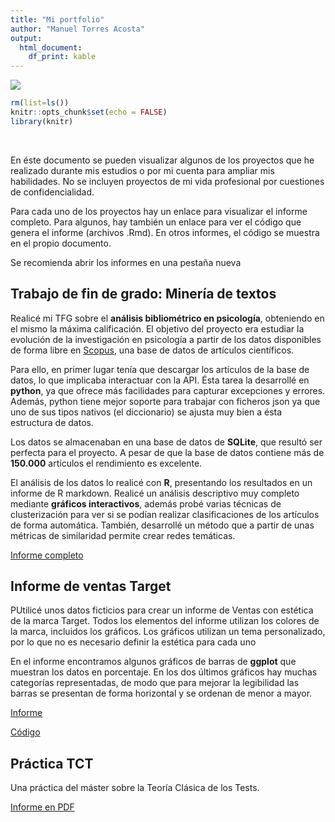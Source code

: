 ```yaml
---
title: "Mi portfolio"
author: "Manuel Torres Acosta"
output: 
  html_document: 
    df_print: kable
---
```


<link rel="stylesheet" href="style.css">

![](images/logoUCM.jpg)

```r
rm(list=ls())
knitr::opts_chunk$set(echo = FALSE)
library(knitr)
```

<br>

En éste documento se pueden visualizar algunos de los proyectos que he realizado durante mis estudios o por mi cuenta para ampliar mis habilidades. No se incluyen proyectos de mi vida profesional por cuestiones de confidencialidad.

Para cada uno de los proyectos hay un enlace para visualizar el informe completo. Para algunos, hay también un enlace para ver el código que genera el informe (archivos .Rmd). En otros informes, el código se muestra en el propio documento.

<p class="annot">Se recomienda abrir los informes en una pestaña nueva</p>

## Trabajo de fin de grado: Minería de textos

Realicé mi TFG sobre el **análisis bibliométrico en psicología**, obteniendo en el mismo la máxima calificación. El objetivo del proyecto era estudiar la evolución de la investigación en psicología a partir de los datos disponibles de forma libre en [Scopus](https://www.scopus.com/), una base de datos de artículos científicos.

Para ello, en primer lugar tenía que descargar los artículos de la base de datos, lo que implicaba interactuar con la API. Ésta tarea la desarrollé en **python**, ya que ofrece más facilidades para capturar excepciones y errores. Además, python tiene mejor soporte para trabajar con ficheros json ya que uno de sus tipos nativos (el diccionario) se ajusta muy bien a ésta estructura de datos.

Los datos se almacenaban en una base de datos de **SQLite**, que resultó ser perfecta para el proyecto. A pesar de que la base de datos contiene más de **150.000** artículos el rendimiento es excelente.

El análisis de los datos lo realicé con **R**, presentando los resultados en un informe de R markdown. Realicé un análisis descriptivo muy completo mediante **gráficos interactivos**, además probé varias técnicas de clusterización para ver si se podían realizar clasificaciones de los artículos de forma automática. También, desarrollé un método que a partir de unas métricas de similaridad permite crear redes temáticas.

[Informe completo](projects/TFG_MineriaTextoCompleto.html)

## Informe de ventas Target

PUtilicé unos datos ficticios para crear un informe de Ventas con estética de la marca Target. Todos los elementos del informe utilizan los colores de la marca, incluidos los gráficos. Los gráficos utilizan un tema personalizado, por lo que no es necesario definir la estética para cada uno

En el informe encontramos algunos gráficos de barras de **ggplot** que muestran los datos en porcentaje. En los dos últimos gráficos hay muchas categorías representadas, de modo que para mejorar la legibilidad las barras se presentan de forma horizontal y se ordenan de menor a mayor.

[Informe](projects/VentasTarget.html)

[Código](https://github.com/manu-torres/portfolio/blob/main/projects/VentasTarget.Rmd)

## Práctica TCT

Una práctica del máster sobre la Teoría Clásica de los Tests.

[Informe en PDF](projects/TCT.pdf)

<br>

<br>
